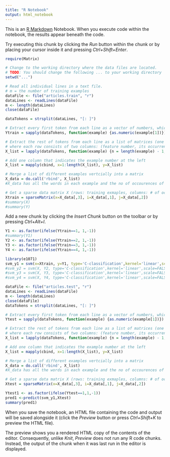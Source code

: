 ```yaml
---
title: "R Notebook"
output: html_notebook
---
```


This is an [R Markdown](http://rmarkdown.rstudio.com) Notebook. When you execute code within the notebook, the results appear beneath the code. 

Try executing this chunk by clicking the *Run* button within the chunk or by placing your cursor inside it and pressing *Ctrl+Shift+Enter*. 

```r
require(Matrix)

# Change to the working directory where the data files are located.
# TODO: You should change the following ... to your working directory
setwd("...")
```


```r
# Read all individual lines in a text file.
# m = the number of training examples
dataFile <- file("articles.train", "r")
dataLines <- readLines(dataFile)
m <- length(dataLines)
close(dataFile)
```


```r
dataTokens = strsplit(dataLines, "[: ]")

# Extract every first token from each line as a vector of numbers, which is the class label.
Ytrain = sapply(dataTokens, function(example) {as.numeric(example[1])})

# Extract the rest of tokens from each line as a list of matrices (one matrix for each line)
# where each row consists of two columns: (feature number, its occurrences)
X_list = lapply(dataTokens, function(example) {n = length(example) - 1; matrix(as.numeric(example[2:(n+1)]), ncol=2, byrow=T)})

# Add one column that indicates the example number at the left
X_list = mapply(cbind, x=1:length(X_list), y=X_list)

# Merge a list of different examples vertcially into a matrix
X_data = do.call('rbind', X_list)
#X_data has all the words in each example and the no of occourences of each of those words.

# Get a sparse data matrix X (rows: training exmaples, columns: # of occurrences for each of features)
Xtrain = sparseMatrix(x=X_data[,3], i=X_data[,1], j=X_data[,2])
#summary(X)
#summary(Y)
```

Add a new chunk by clicking the *Insert Chunk* button on the toolbar or by pressing *Ctrl+Alt+I*.
```r
Y1 <- as.factor(ifelse(Ytrain==1, 1,-1))
#summary(Y1)
Y2 <- as.factor(ifelse(Ytrain==2, 1,-1))
Y3 <- as.factor(ifelse(Ytrain==3, 1,-1))
Y4 <- as.factor(ifelse(Ytrain==4, 1,-1))
```

```r
library(e1071)
svm_y1 = svm(x=Xtrain, y=Y1, type='C-classification',kernel='linear',scale=FALSE)
#svm_y2 = svm(X, Y2, type='C-classification',kernel='linear',scale=FALSE)
#svm_y3 = svm(X, Y3, type='C-classification',kernel='linear',scale=FALSE)
#svm_y4 = svm(X, Y4, type='C-classification',kernel='linear',scale=FALSE)
```

```r
dataFile <- file("articles.test", "r")
dataLines <- readLines(dataFile)
m <- length(dataLines)
close(dataFile)
dataTokens = strsplit(dataLines, "[: ]")

# Extract every first token from each line as a vector of numbers, which is the class label.
Ytest = sapply(dataTokens, function(example) {as.numeric(example[1])})

# Extract the rest of tokens from each line as a list of matrices (one matrix for each line)
# where each row consists of two columns: (feature number, its occurrences)
X_list = lapply(dataTokens, function(example) {n = length(example) - 1; matrix(as.numeric(example[2:(n+1)]), ncol=2, byrow=T)})

# Add one column that indicates the example number at the left
X_list = mapply(cbind, x=1:length(X_list), y=X_list)

# Merge a list of different examples vertcially into a matrix
X_data = do.call('rbind', X_list)
#X_data has all the words in each example and the no of occourences of each of those words.

# Get a sparse data matrix X (rows: training exmaples, columns: # of occurrences for each of features)
Xtest = sparseMatrix(x=X_data[,3], i=X_data[,1], j=X_data[,2])
```

```r
Ytest1 <- as.factor(ifelse(Ytest==1,1,-1))
pred1 <-predict(svm_y1,Xtest)
summary(pred1)
```

When you save the notebook, an HTML file containing the code and output will be saved alongside it (click the *Preview* button or press *Ctrl+Shift+K* to preview the HTML file).

The preview shows you a rendered HTML copy of the contents of the editor. Consequently, unlike *Knit*, *Preview* does not run any R code chunks. Instead, the output of the chunk when it was last run in the editor is displayed.
